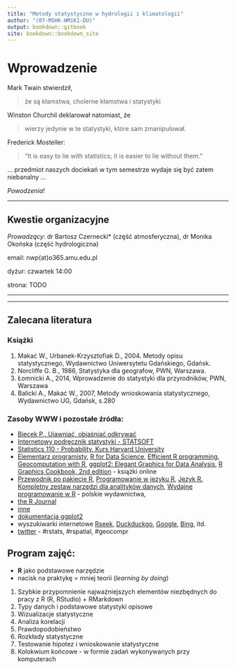 ```yaml
---
title: "Metody statystyczne w hydrologii i klimatologii"
author: "(07-MSHK-HMiK1-DU)"
output: bookdown::gitbook
site: bookdown::bookdown_site
---
```


# Wprowadzenie {-}

Mark Twain stwierdził,

> że są kłamstwa, 
> cholerne kłamstwa
> i statystyki

Winston Churchil deklarował natomiast, że

> wierzy jedynie w te statystyki,
> które sam zmanipulował. 

Frederick Mosteller:

>"It is easy to lie with statistics; it is easier to lie without them."


... przedmiot naszych dociekań w tym semestrze wydaje się być zatem niebanalny ...

_Powodzenia!_



*********

## Kwestie organizacyjne {-}

_Prowadzący_: dr Bartosz Czernecki*  (część atmosferyczna), 
dr Monika Okońska (część hydrologiczna)

email: nwp(at)o365.amu.edu.pl

dyżur: czwartek 14:00

strona: TODO 

**********


**********

## Zalecana literatura {-}
### Książki {-}
1. Makać W., Urbanek-Krzysztofiak D., 2004. Metody opisu statystycznego, Wydawnictwo Uniwersytetu Gdańskiego, Gdańsk.
2. Norcliffe G. B., 1986, Statystyka dla geografow, PWN, Warszawa.
3. Łomnicki A., 2014, Wprowadzenie do statystyki dla przyrodników, PWN, Warszawa
4. Balicki A., Makać W., 2007, Metody wnioskowania statystycznego, Wydawnictwo UG, Gdańsk, s.280

### Zasoby WWW i pozostałe źródła: {-}
  - [Biecek P., Ujawniać, objaśniać odkrywać](http://www.biecek.pl/Eseje/)
  - [Internetowy podręcznik statystyki - STATSOFT](https://www.statsoft.pl/textbook/stathome.html)
  - [Statistics 110 - Probability, Kurs Harvard University](https://www.youtube.com/playlist?list=PL2SOU6wwxB0uwwH80KTQ6ht66KWxbzTIo)
  - [Elementarz programisty](https://nowosad.github.io/elp/), [R for Data Science](http://r4ds.had.co.nz/), [Efficient R programming](https://csgillespie.github.io/efficientR/), [Geocomputation with R](https://geocompr.robinlovelace.net/), [ggplot2: Elegant Graphics for Data Analysis](https://ggplot2-book.org/), [R Graphics Cookbook, 2nd edition](https://r-graphics.org/) - książki online
- [Przewodnik po pakiecie R](http://www.biecek.pl/R/), [Programowanie w języku R](http://rksiazka.rexamine.com/), [Język R. Kompletny zestaw narzędzi dla analityków danych](https://helion.pl/ksiazki/jezyk-r-kompletny-zestaw-narzedzi-dla-analitykow-danych-hadley-wickham-garrett-grolemund,jezrko.htm#format/b), [Wydajne programowanie w R](https://helion.pl/ksiazki/wydajne-programowanie-w-r-praktyczny-przewodnik-po-lepszym-programowaniu-gillespie-colin-lovelace-robin,a_0491.htm#format/d) - polskie wydawnictwa,
- [the R Journal](https://journal.r-project.org/)
- [inne](http://cran.r-project.org/other-docs.html)
- [dokumentacja ggplot2](http://docs.ggplot2.org/current/)
- wyszukiwarki internetowe [Rseek](http://www.rseek.org/), [Duckduckgo](http://duckduckgo.com/), [Google](http://google.com/), [Bing](http://bing.com/), itd.
- [twitter](https://twitter.com/hashtag/rstats?src=hash) - #rstats, #rspatial, #geocompr


## Program zajęć: {-}

- **R** jako podstawowe narzędzie
- nacisk na praktykę = mniej teorii (*learning by doing*)

1. Szybkie przypomnienie najważniejszych elementów niezbędnych do pracy z R (R, RStudio) + RMarkdown
2. Typy danych i podstawowe statystyki opisowe
3. Wizualizacje statystyczne
4. Analiza korelacji
5. Prawdopodobieństwo
6. Rozkłady statystyczne
7. Testowanie hipotez i wnioskowanie statystyczne
8. Kolokwium końcowe - w formie zadań wykonywanych przy komputerach  
